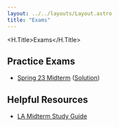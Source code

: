 ```yaml
---
layout: ../../layouts/Layout.astro
title: "Exams"
---
```



<H.Title>Exams</H.Title>
<br/>

<Exams />

## Practice Exams
- [Spring 23 Midterm](/misc/s23midterm.pdf) ([Solution](/misc/s23midtermsol.pdf))

## Helpful Resources
- [LA Midterm Study Guide](/midterm-helper)
